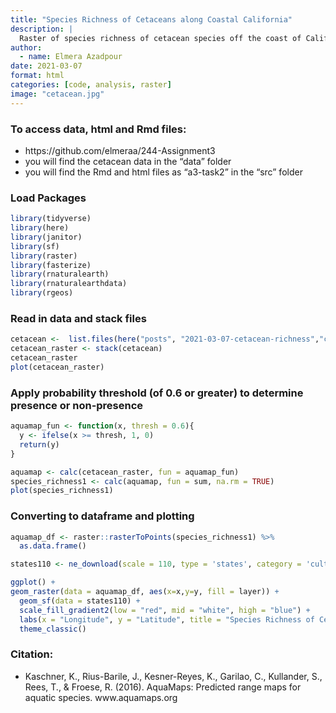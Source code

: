 ```yaml
---
title: "Species Richness of Cetaceans along Coastal California"
description: |
  Raster of species richness of cetacean species off the coast of California utlizing a probability threshold.
author:
  - name: Elmera Azadpour
date: 2021-03-07
format: html
categories: [code, analysis, raster]
image: "cetacean.jpg"
---
```


### To access data, html and Rmd files:

-   https://github.com/elmeraa/244-Assignment3
-   you will find the cetacean data in the "data" folder
-   you will find the Rmd and html files as "a3-task2" in the "src" folder

### Load Packages

```r
library(tidyverse)
library(here)
library(janitor)
library(sf)
library(raster)
library(fasterize)
library(rnaturalearth)
library(rnaturalearthdata)
library(rgeos)
```

### Read in data and stack files

```r
cetacean <-  list.files(here("posts", "2021-03-07-cetacean-richness","ca_cetaceans"), full.names = TRUE)
cetacean_raster <- stack(cetacean)
cetacean_raster
plot(cetacean_raster)
```

### Apply probability threshold (of 0.6 or greater) to determine presence or non-presence

```r
aquamap_fun <- function(x, thresh = 0.6){
  y <- ifelse(x >= thresh, 1, 0)
  return(y)
}

aquamap <- calc(cetacean_raster, fun = aquamap_fun)
species_richness1 <- calc(aquamap, fun = sum, na.rm = TRUE)
plot(species_richness1)
```

### Converting to dataframe and plotting

```r
aquamap_df <- raster::rasterToPoints(species_richness1) %>% 
  as.data.frame()

states110 <- ne_download(scale = 110, type = 'states', category = 'cultural', returnclass = "sf") %>% filter(name %in% c("California"))

ggplot() +
geom_raster(data = aquamap_df, aes(x=x,y=y, fill = layer)) +
  geom_sf(data = states110) +
  scale_fill_gradient2(low = "red", mid = "white", high = "blue") +
  labs(x = "Longitude", y = "Latitude", title = "Species Richness of Cetaceans along Coastal California", fill = "Number of Cetacean Species") +
  theme_classic()
```

### Citation:

-   Kaschner, K., Rius-Barile, J., Kesner-Reyes, K., Garilao, C., Kullander, S., Rees, T., & Froese, R. (2016). AquaMaps: Predicted range maps for aquatic species. www.aquamaps.org
